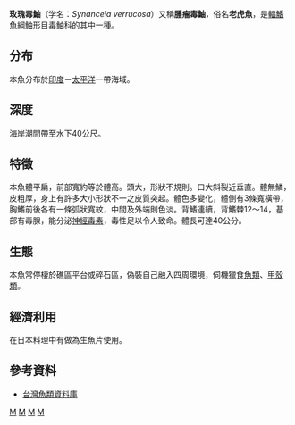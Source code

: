 {{Speciesbox 
| taxon = Synanceia verrucosa
| image = Synanceia_verrucosa.jpg
| image_width = 250px
| status = NE
| status_system = IUCN3.1
| authority =  Bloch & Schneider, 1801
| synonyms = *''Scorpaena horrida'' <small>Linnaeus, 1766</small>
*''Synanceia horrid'' <small>Linnaeus, 1766</small>
*''Synanceja horrida'' <small>Linnaeus, 1766</small>
*''Synaneceiea horrida'' <small>Linnaeus, 1766</small>
}}

'''玫瑰毒鮋'''（学名：''Synanceia verrucosa''）又稱'''腫瘤毒鮋'''，俗名'''老虎魚'''，是[[輻鰭魚綱|輻鰭魚綱]][[鮋形目|鮋形目]][[毒鮋科|毒鮋科]]的其中一[[種|種]]。

==分布==
本魚分布於[[印度洋|印度]]－[[太平洋|太平洋]]一帶海域。

==深度==
海岸潮間帶至水下40公尺。

==特徵==
本魚體平扁，前部寬約等於體高。頭大，形狀不規則。口大斜裂近垂直。體無鱗，皮粗厚，身上有許多大小形狀不一之皮質突起。體色多變化，體側有3條寬橫帶，胸鰭前後各有一條弧狀寬紋，中間及外端則色淡。背鰭連續，背鰭棘12～14，基部有毒腺，能分泌[[神經毒素|神經毒素]]，毒性足以令人致命。體長可達40公分。

==生態==
本魚常停棲於礁區平台或碎石區，偽裝自己融入四周環境，伺機獵食[[魚類|魚類]]、[[甲殼類|甲殼類]]。

==經濟利用==
在日本料理中有做為生魚片使用。

==參考資料==
*[http://fishdb.sinica.edu.tw/chi/species.php?id=382895 台灣魚類資料庫] {{Wayback|url=http://fishdb.sinica.edu.tw/chi/species.php?id=382895 |date=20160304193104 }}

{{Commons category|Synanceia verrucosa}}
{{Taxonbar|from=Q2330446}}

[[Category:觀賞魚|M]]
[[Category:有毒鱼类|M]]
[[Category:毒鮋屬|M]]
[[Category:1801年描述的魚類|M]]